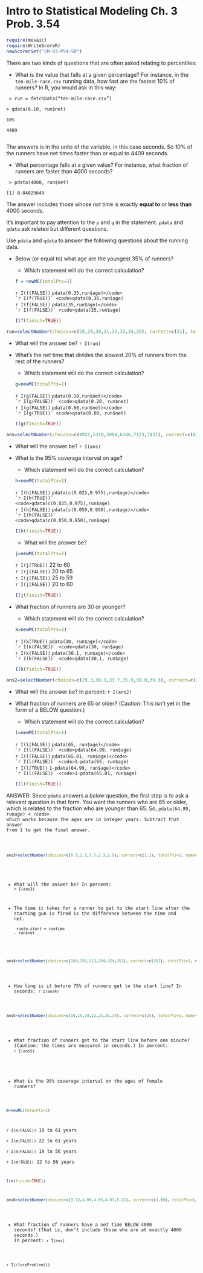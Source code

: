 Intro to Statistical Modeling Ch. 3 Prob. 3.54
========================================================
```{r include=FALSE}
require(mosaic)
require(WriteScoreR)
newScorerSet("SM-03-P54-SD")
```

There are two kinds of questions that are often asked relating to
percentiles:


* What is the value that falls at a given percentage?  For
  instance, in the <code>ten-mile-race.csv</code> running data, how fast are the
  fastest 10% of runners?    In R, you would ask in this way:

<code>
\> run = fetchData("ten-mile-race.csv")     
\> qdata(0.10, run$net)     
 10%      
4409      
</code>

The answers is in the units of the  variable, in this case seconds.
So 10% of the runners have net times faster than or equal to 4409 seconds.

* What percentage falls at a given value?  For instance, what
  fraction of runners are faster than 4000 seconds?

<code>
\> pdata(4000, run$net)     
[1] 0.04029643
</code>

The answer includes those whose *net* time is exactly **equal to** or
**less than** 4000 seconds.



It's important to pay attention to the <code>p</code> and <code>q</code> in
the statement.  <code>pdata</code> and <code>qdata</code> ask related but
different questions.



\vspace{bigskipamount}

Use <code>pdata</code> and <code>qdata</code> to answer the following
questions about the running data.

* Below (or equal to)  what age are the youngest 35% of
  runners?


  * Which statement will do the correct calculation?
```{r include=FALSE}
f = newMC(totalPts=1)
```
  `r I(f(FALSE))` <code>pdata(0.35,run$age)</code>     
  `r I(f(TRUE))` <code>qdata(0.35,run$age)</code>     
  `r I(f(FALSE))` <code>pdata(35,run$age)</code>     
  `r I(f(FALSE))` <code>qdata(35,run$age)</code>
```{r include=FALSE, results="hide"}
I(f(finish=TRUE))
```


```{r include=FALSE}
run=selectNumber(choices=c(28,29,30,31,32,33,34,35), correct=c(31), totalPts=1, name="answer")
```
  * What will the answer be? `r I(run)`
  
  
\vspace{bigskipamount}

* What's the *net* time that divides the slowest 20% of
  runners from the rest of the runners?

  * Which statement will do the correct calculation?
```{r include=FALSE}
g=newMC(totalPts=1)
```
  `r I(g(FALSE))` <code>pdata(0.20,run$net)</code>     
  `r I(g(FALSE))` <code>qdata(0.20, run$net)</code>     
  `r I(g(FALSE))` <code>pdata(0.80,run$net)</code>     
  `r I(g(TRUE))` <code>qdata(0.80, run$net)</code>    
```{r include=FALSE, results="hide"}
I(g(finish=TRUE))
```

```{r include=FALSE}
ans=selectNumber(choices=c(4921,5318,5988,6346,7123,7431), correct=c(6346), totalPts=1, name="nettime")
```
  
  * What will the answer be? `r I(ans)`
  

\vspace{bigskipamount}

* What is the 95% coverage interval on age?

  * Which statement will do the correct calculation?
```{r include=FALSE}
h=newMC(totalPts=1)
```
  `r I(h(FALSE))` <code>pdata(c(0.025,0.975),run$age)</code>     
  `r I(h(TRUE))` <code>qdata(c(0.025,0.975),run$age)</code>     
  `r I(h(FALSE))` <code>pdata(c(0.050,0.950),run$age)</code>     
  `r I(h(FALSE))` <code>qdata(c(0.050,0.950),run$age)</code>
```{r include=FALSE, results="hide"}
I(h(finish=TRUE))
```

  * What will the answer be?
```{r include=FALSE}
j=newMC(totalPts=1)
```
  `r I(j(TRUE))` 22 to 60     
  `r I(j(FALSE))` 20 to 65     
  `r I(j(FALSE))` 25 to 59     
  `r I(j(FALSE))` 20 to 60     
```{r include=FALSE, results="hide"}
I(j(finish=TRUE))
```

\vspace{bigskipamount}

* What fraction of runners are 30 or younger?
  * Which statement will do the correct calculation?
```{r include=FALSE}
k=newMC(totalPts=1)
```
  `r I(k(TRUE))` <code>pdata(30, run$age)</code>
  `r I(k(FALSE))` <code>qdata(30, run$age)</code>     
  `r I(k(FALSE))` <code>pdata(30.1, run$age)</code>     
  `r I(k(FALSE))` <code>qdata(30.1, run$age)</code>
```{r include=FALSE, results="hide"}
I(k(finish=TRUE))
```

```{r include=FALSE}
ans2=selectNumber(choices=c(29.3,30.1,33.7,35.9,38.0,39.3), correct=c(33.7), totalPts=1, name="<30")
```
  * What will the answer be? In percent: `r I(ans2)` 


\vspace{bigskipamount}


* What fraction of runners are 65 or older?  (Caution: This isn't
  yet in the form of a BELOW question.)

  * Which statement will do the correct calculation?
```{r include=FALSE}
l=newMC(totalPts=1)
```
  `r I(l(FALSE))` <code>pdata(65, run$age)</code>     
  `r I(l(FALSE))` <code>pdata(64.99, run$age)</code>     
  `r I(l(FALSE))` <code>pdata(65.01, run$age)</code> 
  `r I(l(FALSE))` <code>1-pdata(65, run$age)</code>     
  `r I(l(TRUE))` <code>1-pdata(64.99, run$age)</code>     
  `r I(l(FALSE))` <code>1-pdata(65.01, run$age)</code>     
```{r include=FALSE, results="hide"}
I(l(finish=TRUE))
```

<aside>
ANSWER:
Since <code>pdata</code> answers a *below* question, the first step is
to ask a relevant question in that form.  You want the runners who are
65 or older, which is related to the fraction who are younger than
65.  So, <code>pdata(64.99, run$age)</code>  %$ 
which works because the ages
are in integer years.  Subtract that answer from 1 to get the final answer.


</aside>

```{r include=FALSE}
ans3=selectNumber(choices=c(0.5,1.1,1.7,2.3,2.9), correct=c(1.1), totalPts=1, name="65plus")
```
  * What will the answer be? In percent: `r I(ans3)`

* The time it takes for a runner to get to the start line after
  the starting gun is fired is
  the difference between the *time* and *net*.       
<code>
run$to.start = run$time - run$net
</code>

\vspace{bigskipamount}

```{r include=FALSE}
ans4=selectNumber(choices=c(164,192,213,294,324,351), correct=c(351), totalPts=1, name="startline")
```
* How long is it before 75% of runners get to the start line? In seconds: `r I(ans4)` 

\vspace{bigskipamount}

```{r include=FALSE}
ans5=selectNumber(choices=c(10,15,19,22,25,31,34), correct=c(25), totalPts=1, name="fraction")
```
* What fraction of runners get to the start line before one
  minute?  (Caution: the times are measured in seconds.) In percent: `r I(ans5)`




\vspace{bigskipamount}

* What is the 95% coverage interval on the ages of female
  runners?
```{r include=FALSE}
m=newMC(totalPts=1)
```
  `r I(m(FALSE))` 19 to 61 years     
  `r I(m(FALSE))` 22 to 61 years     
  `r I(m(FALSE))` 19 to 56 years     
  `r I(m(TRUE))` 22 to 56 years     
```{r include=FALSE, results="hide"}
I(m(finish=TRUE))
```


\vspace{bigskipamount}

```{r include=FALSE}
ans6=selectNumber(choices=c(3.72,4.00,4.03,4.07,5.21), correct=c(4.00), totalPts=1, name="nettime")
```
* What fraction of runners have a *net* time BELOW 4000
  seconds?  (That is, don't include those who are at exactly 4000
  seconds.) In percent: `r I(ans)` 


`r I(closeProblem())`
